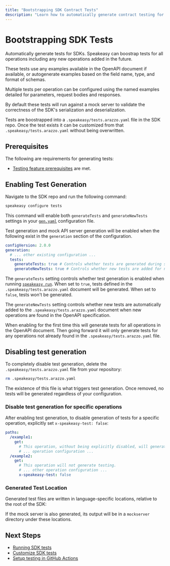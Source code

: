 ```yaml
---
title: "Bootstrapping SDK Contract Tests"
description: "Learn how to automatically generate contract testing for SDKs."
---
```



# Bootstrapping SDK Tests

Automatically generate tests for SDKs. Speakeasy can boostrap tests for all operations including any new operations added in the future.

These tests use any examples available in the OpenAPI document if available, or autogenerate examples based on the field name, type, and format of schemas.

Multiple tests per operation can be configured using the named examples detailed for parameters, request bodies and responses.

By default these tests will run against a mock server to validate the correctness of the SDK's serialization and deserialization.

Tests are boostrapped into a `.speakeasy/tests.arazzo.yaml` file in the SDK repo. Once the test exists it can be customized from that `.speakeasy/tests.arazzo.yaml` without being overwritten.

## Prerequisites

The following are requirements for generating tests:

- [Testing feature prerequisites](/docs/sdk-testing#prerequisites) are met.

## Enabling Test Generation

Navigate to the SDK repo and run the following command:

```bash
speakeasy configure tests
```

This command will enable both `generateTests` and `generateNewTests` settings in your [`gen.yaml`](/docs/speakeasy-reference/generation/gen-yaml) configuration file.

Test generation and mock API server generation will be enabled when the following exist in the `generation` section of the configuration.

```yaml
configVersion: 2.0.0
generation:
  # ... other existing configuration ...
  tests:
    generateTests: true # Controls whether tests are generated during speakeasy run
    generateNewTests: true # Controls whether new tests are added for new operations
```

The `generateTests` setting controls whether test generation is enabled when running [`speakeasy run`](/docs/speakeasy-reference/cli/run). When set to `true`, tests defined in the `.speakeasy/tests.arazzo.yaml` document will be generated. When set to `false`, tests won't be generated.

The `generateNewTests` setting controls whether new tests are automatically added to the `.speakeasy/tests.arazzo.yaml` document when new operations are found in the OpenAPI specification.

When enabling for the first time this will generate tests for all operations in the OpenAPI document.
Then going forward it will only generate tests for any operations not already found in the `.speakeasy/tests.arazzo.yaml` file.

## Disabling test generation

To completely disable test generation, delete the `.speakeasy/tests.arazzo.yaml` file from your repository:

```bash
rm .speakeasy/tests.arazzo.yaml
```

The existence of this file is what triggers test generation. Once removed, no tests will be generated regardless of your configuration.

### Disable test generation for specific operations

After enabling test generation, to disable generation of tests for a specific operation, explicitly set `x-speakeasy-test: false`:

```yaml
paths:
  /example1:
    get:
      # This operation, without being explicitly disabled, will generate testing.
      # ... operation configuration ...
  /example2:
    get:
      # This operation will not generate testing.
      # ... other operation configuration ...
      x-speakeasy-test: false
```

### Generated Test Location

Generated test files are written in language-specific locations, relative to the root of the SDK:

<Table
  data={[
    { language: "Go", location: "`tests/`" },
    { language: "Python", location: "`tests/`" },
    { language: "TypeScript", location: "`src/__tests__`" },
    { language: "Java", location: "`src/test/java`" },
  ]}
  columns={[
    { key: "language", header: "Language" },
    { key: "location", header: "Location" },
  ]}
/>

If the mock server is also generated, its output will be in a `mockserver` directory under these locations.

## Next Steps

- [Running SDK tests](/docs/sdk-testing/running-tests)
- [Customize SDK tests](/docs/sdk-testing/customizing-sdk-tests)
- [Setup testing in GitHub Actions](/docs/sdk-testing/github-actions)
